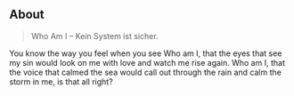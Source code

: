 ## About

> Who Am I – Kein System ist sicher.

You know the way you feel when you see Who am I, that the eyes that see my sin would look on me with love and watch me rise again. 
Who am I, that the voice that calmed the sea would call out through the rain and calm the storm in me, is that all right?
